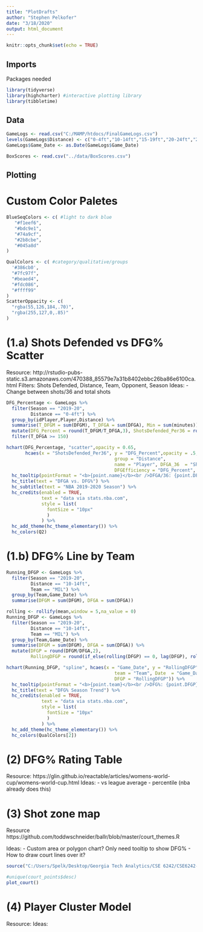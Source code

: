 ```yaml
---
title: "PlotDrafts"
author: "Stephen Pelkofer"
date: "3/18/2020"
output: html_document
---
```


```r
knitr::opts_chunk$set(echo = TRUE)
```

## Imports
Packages needed

```r
library(tidyverse)
library(highcharter) #interactive plotting library
library(tibbletime)
```

## Data

```r
GameLogs <- read.csv("C:/MAMP/htdocs/FinalGameLogs.csv")
levels(GameLogs$Distance) <- c("0-4ft","10-14ft","15-19ft","20-24ft","25-29ft","5-9ft")
GameLogs$Game_Date <- as.Date(GameLogs$Game_Date)
```


```r
BoxScores <- read.csv("../data/BoxScores.csv")
```


## Plotting

# Custom Color Paletes
```r
BlueSeqColors <- c( #light to dark blue
   "#f1eef6",
   "#bdc9e1",
   "#74a9cf",
   "#2b8cbe",
   "#045a8d"
)

QualColors <- c( #category/qualitative/groups
  '#386cb0',
  "#7fc97f",
  "#beaed4",
  "#fdc086",
  "#ffff99"
)
ScatterOppacity <- c(
  "rgba(55,126,184,.70)",
  "rgba(255,127,0,.85)"
)
```


# (1.a) Shots Defended vs DFG% Scatter
Resource: http://rstudio-pubs-static.s3.amazonaws.com/470388_85579e7a31b8402ebbc26ba86e6100ca.html
Filters: Shots Defended, Distance, Team, Opponent, Season
Ideas:
- Change between shots/36 and total shots


```r
DFG_Percentage <- GameLogs %>%
  filter(Season == "2019-20",
         Distance == "0-4ft") %>%
  group_by(idPlayer,Player,Distance) %>%
  summarise(T_DFGM = sum(DFGM), T_DFGA = sum(DFGA), Min = sum(minutes)) %>%
  mutate(DFG_Percent = round(T_DFGM/T_DFGA,3), ShotsDefended_Per36 = round((T_DFGM/Min)*36,1)) %>%
  filter(T_DFGA >= 150)

hchart(DFG_Percentage, "scatter",opacity = 0.65,
       hcaes(x = "ShotsDefended_Per36", y = "DFG_Percent",opacity = .5,
                                        group = "Distance",
                                        name = "Player", DFGA_36  = "ShotsDefended_Per36", 
                                        DFGEfficiency = "DFG_Percent", Distance = "Distance")) %>%
  hc_tooltip(pointFormat = "<b>{point.name}</b><br />DFGA/36: {point.DFGA_36}<br />DFG%: {point.DFGEfficiency}") %>%
  hc_title(text = "DFGA vs. DFG%") %>%
  hc_subtitle(text = "NBA 2019-2020 Season") %>%
  hc_credits(enabled = TRUE,
             text = "data via stats.nba.com",
             style = list(
               fontSize = "10px"
               )
             ) %>%
  hc_add_theme(hc_theme_elementary()) %>%
  hc_colors(Q2)
```

# (1.b) DFG% Line by Team

```r
Running_DFGP <- GameLogs %>%
  filter(Season == "2019-20",
         Distance == "10-14ft",
         Team == "MIL") %>%
  group_by(Team,Game_Date) %>%
  summarise(DFGM = sum(DFGM), DFGA = sum(DFGA))
```


```r
rolling <- rollify(mean,window = 5,na_value = 0)
Running_DFGP <- GameLogs %>%
  filter(Season == "2019-20",
         Distance == "10-14ft",
         Team == "MIL") %>%
  group_by(Team,Game_Date) %>%
  summarise(DFGM = sum(DFGM), DFGA = sum(DFGA)) %>%
  mutate(DFGP = round(DFGM/DFGA,2),
         RollingDFGP = round(if_else(rolling(DFGP) == 0, lag(DFGP), rolling(DFGP)),2))

hchart(Running_DFGP, "spline", hcaes(x = "Game_Date", y = "RollingDFGP", group = "Team",
                                        team = "Team", Date  = "Game_Date",
                                        DFGP = "RollingDFGP")) %>%
  hc_tooltip(pointFormat = "<b>{point.team}</b><br />DFG%: {point.DFGP}") %>%
  hc_title(text = "DFG% Season Trend") %>%
  hc_credits(enabled = TRUE,
             text = "data via stats.nba.com",
             style = list(
               fontSize = "10px"
               )
             ) %>%
  hc_add_theme(hc_theme_elementary()) %>%
  hc_colors(QualColors[2])

```





# (2) DFG% Rating Table
Resource: https://glin.github.io/reactable/articles/womens-world-cup/womens-world-cup.html
Ideas:
- vs league average
- percentile (nba already does this)


# (3) Shot zone map
Resource
https://github.com/toddwschneider/ballr/blob/master/court_themes.R

Ideas:
- Custom area or polygon chart? Only need tooltip to show DFG%
- How to draw court lines over it?

```r
source("C:/Users/Spelk/Desktop/Georgia Tech Analytics/CSE 6242/CSE6242-S20-PRJ-NBA-frontend/NBADefensiveAnalytics/R/court.R")

#unique(court_points$desc)
plot_court()
```


# (4) Player Cluster Model
Resource:
Ideas:







